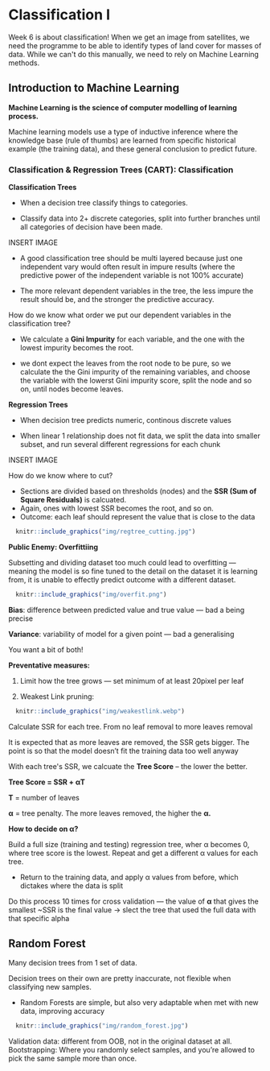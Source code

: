 # Classification I

Week 6 is about classification! When we get an image from satellites, we need the programme to be able to identify types of land cover for masses of data. While we can\'t do this manually, we need to rely on Machine Learning methods.

## Introduction to Machine Learning

**Machine Learning is the science of computer modelling of learning process.**

Machine learning models use a type of inductive inference where the knowledge base (rule of thumbs) are learned from specific historical example (the training data), and these general conclusion to predict future.

### Classification & Regression Trees (CART): Classification

**Classification Trees**


-   When a decision tree classify things to categories.

-   Classify data into 2+ discrete categories, split into further branches until all categories of decision have been made.

INSERT IMAGE

-   A good classification tree should be multi layered because just one independent vary would often result in impure results (where the predictive power of the independent variable is not 100% accurate)

-   The more relevant dependent variables in the tree, the less impure the result should be, and the stronger the predictive accuracy.

How do we know what order we put our dependent variables in the classification tree?

-   We calculate a **Gini Impurity** for each variable, and the one with the lowest impurity becomes the root.

-   we dont expect the leaves from the root node to be pure, so we calculate the the Gini impurity of the remaining variables, and choose the variable with the lowerst Gini impurity score, split the node and so on, until nodes become leaves.

**Regression Trees**

-   When decision tree predicts numeric, continous discrete values

-   When linear 1 relationship does not fit data, we split the data into smaller subset, and run several different regressions for each chunk

INSERT IMAGE

How do we know where to cut?

-  Sections are divided based on thresholds (nodes) and the **SSR (Sum of Square Residuals)** is calcuated.
- Again, ones with lowest SSR becomes the root, and so on.
-  Outcome: each leaf should represent the value that is close to the data

```r
  knitr::include_graphics("img/regtree_cutting.jpg")
```

**Public Enemy: Overfittiing**

Subsetting and dividing dataset too much could lead to overfitting --- meaning the model is so fine tuned to the detail on the dataset it is learning from, it is unable to effectly predict outcome with a different dataset.

```r
  knitr::include_graphics("img/overfit.png")
```
**Bias**: difference between predicted value and true value --- bad a being precise

**Variance**: variability of model for a given point --- bad a generalising

You want a bit of both!

**Preventative measures:**

1.  Limit how the tree grows --- set minimum of at least 20pixel per leaf

2.  Weakest Link pruning:

```r
  knitr::include_graphics("img/weakestlink.webp")
```
Calculate SSR for each tree. From no leaf removal to more leaves removal

It is expected that as more leaves are removed, the SSR gets bigger. The point is so that the model doesn't fit the training data too well anyway

With each tree\'s SSR, we calcuate the **Tree Score** -- the lower the better.

**Tree Score = SSR + αT**

**T** = number of leaves

**α** = tree penalty. The more leaves removed, the higher the **α.**

**How to decide on α?**

Build a full size (training and testing) regression tree, wher α becomes 0, where tree score is the lowest. Repeat and get a different α values for each tree.

-   Return to the training data, and apply α values from before, which dictakes where the data is split

Do this process 10 times for cross validation --- the value of **α** that gives the smallest \~SSR is the final value → slect the tree that used the full data with that specific alpha

## Random Forest
Many decision trees from 1 set of data.

Decision trees on their own are pretty inaccurate, not flexible when classifying new samples. 

- Random Forests are simple, but also very adaptable when met with new data, improving accuracy

```r
  knitr::include_graphics("img/random_forest.jpg")
```

Validation data: different from OOB, not in the original dataset at all.
Bootstrapping: Where you randomly select samples, and you’re allowed to pick the same sample more than once.
